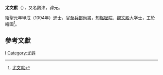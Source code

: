 '''尤文獻'''（{{bd|？||？|catIdx=Y尤}}），又名鵝津，諱元。

紹聖元年甲戌（1094年）進士，官至[[兵部尚書|兵部尚書]]，知[[枢密院|枢密院]]、[[觀文殿|觀文殿]]大学士，工於繪圖<ref>[http://www.ndcnc.gov.cn/processdata/resource/datafolder.2006-07-26.5552234419/character.2009-08-07.9242659465 尤文献]</ref>。


==參考文獻==
<div class="references-small">
<references></references>
</div>


[[Category:宋朝政治人物|I]]
[[Category:尤姓|Category:尤姓]]